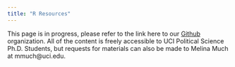 ```yaml
---
title: "R Resources"
---
```


This page is in progress, please refer to the link here to our [Github](https://github.com/uci-ps-methods-group) organization. All of the content is freely accessible to UCI Political Science Ph.D. Students, but requests for materials can also be made to Melina Much at mmuch@uci.edu.